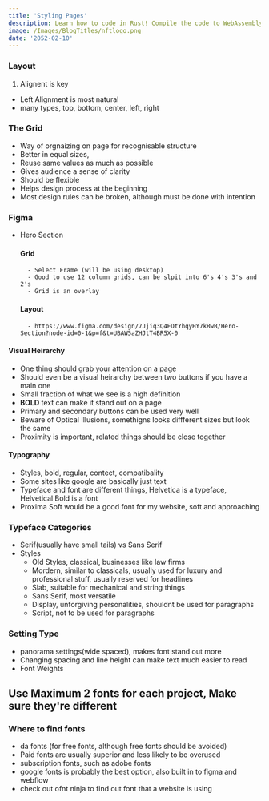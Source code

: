 ```yaml
---
title: 'Styling Pages'
description: Learn how to code in Rust! Compile the code to WebAssembly, prepare JS/TS frontend and finish the course by creating the practical Snake game that can run in any browser.
image: /Images/BlogTitles/nftlogo.png
date: '2052-02-10'
---
```



### Layout

1. Alignent is key

- Left Alignment is most natural
- many types, top, bottom, center, left, right

### The Grid

- Way of orgnaizing on page for recognisable structure
- Better in equal sizes,
- Reuse same values as much as possible
- Gives audience a sense of clarity
- Should be flexible
- Helps design process at the beginning
- Most design rules can be broken, although must be done with intention

### Figma

- Hero Section
  #### Grid
        - Select Frame (will be using desktop)
        - Good to use 12 column grids, can be slpit into 6's 4's 3's and 2's
        - Grid is an overlay
  #### Layout
        - https://www.figma.com/design/7Jjiq3Q4EDtYhqyHY7kBwB/Hero-Section?node-id=0-1&p=f&t=UBAW5aZHJtT4BR5X-0

#### Visual Heirarchy

- One thing should grab your attention on a page
- Should even be a visual heirarchy between two buttons if you have a main one
- Small fraction of what we see is a high definition
- **BOLD** text can make it stand out on a page
- Primary and secondary buttons can be used very well
- Beware of Optical Illusions, somethigns looks diffferent sizes but look the same
- Proximity is important, related things should be close together

#### Typography

- Styles, bold, regular, contect, compatibality
- Some sites like google are basically just text
- Typeface and font are different things, Helvetica is a typeface, Helvetical Bold is a font
- Proxima Soft would be a good font for my website, soft and approaching

### Typeface Categories

- Serif(usually have small tails) vs Sans Serif
- Styles
  - Old Styles, classical, businesses like law firms
  - Mordern, similar to classicals, usually used for luxury and professional stuff, usually reserved for headlines
  - Slab, suitable for mechanical and string things
  - Sans Serif, most versatile
  - Display, unforgiving personalities, shouldnt be used for paragraphs
  - Script, not to be used for paragraphs

### Setting Type

- panorama settings(wide spaced), makes font stand out more
- Changing spacing and line height can make text much easier to read
- Font Weights

## Use Maximum 2 fonts for each project, Make sure they're different

### Where to find fonts

- da fonts (for free fonts, although free fonts should be avoided)
- Paid fonts are usually superior and less likely to be overused
- subscription fonts, such as adobe fonts
- google fonts is probably the best option, also built in to figma and webflow
- check out ofnt ninja to find out font that a website is using
